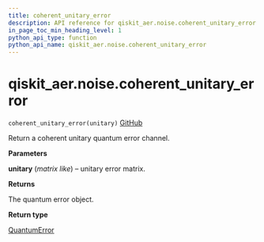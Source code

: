 ```yaml
---
title: coherent_unitary_error
description: API reference for qiskit_aer.noise.coherent_unitary_error
in_page_toc_min_heading_level: 1
python_api_type: function
python_api_name: qiskit_aer.noise.coherent_unitary_error
---
```


# qiskit\_aer.noise.coherent\_unitary\_error

<span id="qiskit_aer.noise.coherent_unitary_error" />

`coherent_unitary_error(unitary)` [GitHub](https://github.com/qiskit/qiskit-aer/tree/stable/0.11/qiskit_aer/noise/errors/standard_errors.py "view source code")

Return a coherent unitary quantum error channel.

**Parameters**

**unitary** (*matrix like*) – unitary error matrix.

**Returns**

The quantum error object.

**Return type**

[QuantumError](qiskit_aer.noise.QuantumError "qiskit_aer.noise.QuantumError")


